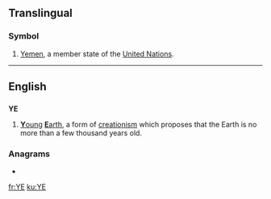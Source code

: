 {{wikipedia}}
{{also|Appendix:Variations of "ye"}}
{{also|ᎩᎬ}}
==Translingual==

===Symbol===
{{infl|mul|symbol}}
# [[Yemen]], a member state of the [[United Nations]].


----
==English==

==={{initialism}}===
'''YE'''

# [[young|'''Y'''oung]] [[Earth|'''E'''arth]], a form of [[creationism]] which proposes that the Earth is no more than a few thousand years old.

===Anagrams===
* {{alphagram|[[ey#English|ey]]}} 


[[fr:YE]]
[[ku:YE]]